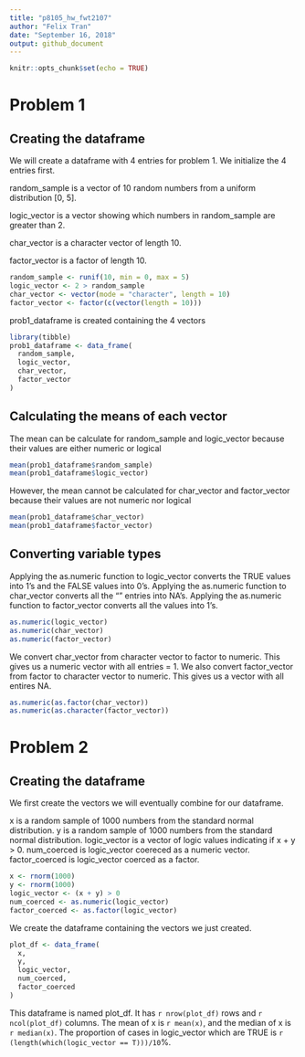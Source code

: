```yaml
---
title: "p8105_hw_fwt2107"
author: "Felix Tran"
date: "September 16, 2018"
output: github_document
---
```


```r
knitr::opts_chunk$set(echo = TRUE)
```

# Problem 1
## Creating the dataframe
We will create a dataframe with 4 entries for problem 1. We initialize the 4 entries first.

random_sample is a vector of 10 random numbers from a uniform distribution [0, 5].

logic_vector is a vector showing which numbers in random_sample are greater than 2.

char_vector is a character vector of length 10.

factor_vector is a factor of length 10.

```r
random_sample <- runif(10, min = 0, max = 5)
logic_vector <- 2 > random_sample
char_vector <- vector(mode = "character", length = 10)
factor_vector <- factor(c(vector(length = 10)))
```


prob1_dataframe is created containing the 4 vectors

```r
library(tibble)
prob1_dataframe <- data_frame(
  random_sample,
  logic_vector,
  char_vector,
  factor_vector
)
```

## Calculating the means of each vector
The mean can be calculate for random_sample and logic_vector because their
values are either numeric or logical 

```r
mean(prob1_dataframe$random_sample)
mean(prob1_dataframe$logic_vector)
```


However, the mean cannot be calculated for char_vector and factor_vector 
because their values are not numeric nor logical
```r
mean(prob1_dataframe$char_vector)
mean(prob1_dataframe$factor_vector)
```

## Converting variable types
Applying the as.numeric function to logic_vector converts the TRUE values
into 1's and the FALSE values into 0's. Applying the as.numeric function to
char_vector converts all the "" entries into NA's. Applying the as.numeric
function to factor_vector converts all the values into 1's.
```r
as.numeric(logic_vector)
as.numeric(char_vector)
as.numeric(factor_vector)
```

We convert char_vector from character vector to factor to numeric. This
gives us a numeric vector with all entries = 1. We also convert
factor_vector from factor to character vector to numeric. This gives
us a vector with all entires NA.
```r
as.numeric(as.factor(char_vector))
as.numeric(as.character(factor_vector))
```


# Problem 2
## Creating the dataframe

We first create the vectors we will eventually combine for our dataframe.

x is a random sample of 1000 numbers from the standard normal distribution.
y is a random sample of 1000 numbers from the standard normal distribution.
logic_vector is a vector of logic values indicating if x + y > 0.
num_coerced is logic_vector coereced as a numeric vector.
factor_coerced is logic_vector coerced as a factor.
```r
x <- rnorm(1000)
y <- rnorm(1000)
logic_vector <- (x + y) > 0
num_coerced <- as.numeric(logic_vector)
factor_coerced <- as.factor(logic_vector)
```

We create the dataframe containing the vectors we just created.
```r
plot_df <- data_frame(
  x,
  y,
  logic_vector,
  num_coerced,
  factor_coerced
)
```

This dataframe is named plot_df. It has `r nrow(plot_df)` rows and 
`r ncol(plot_df)` columns. The mean of x is `r mean(x)`, and the median
of x is `r median(x)`. The proportion of cases in logic_vector which are
TRUE is `r (length(which(logic_vector == T)))/10`%. 

